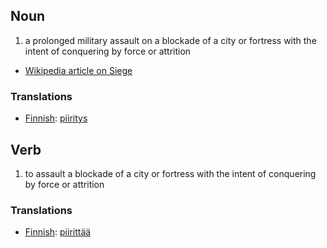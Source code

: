 ==Noun==

# a prolonged military assault on a blockade of a city or fortress with the intent of conquering by force or attrition
*[[w:Siege|Wikipedia article on Siege]]


===Translations===
*[[Finnish]]: [[piiritys]]

==Verb==

# to assault a blockade of a city or fortress with the intent of conquering by force or attrition

===Translations===
*[[Finnish]]: [[piirittää]]